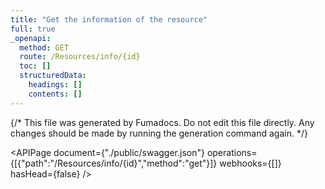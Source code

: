 ```yaml
---
title: "Get the information of the resource"
full: true
_openapi:
  method: GET
  route: /Resources/info/{id}
  toc: []
  structuredData:
    headings: []
    contents: []
---
```


{/* This file was generated by Fumadocs.
Do not edit this file directly. Any changes should be made by running the generation command again. */}

<APIPage document={"./public/swagger.json"} operations={[{"path":"/Resources/info/{id}","method":"get"}]} webhooks={[]} hasHead={false} />